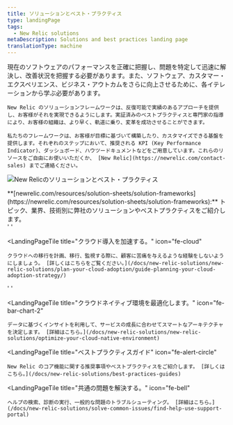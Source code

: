```yaml
---
title: ソリューションとベスト・プラクティス
type: landingPage
tags:
  - New Relic solutions
metaDescription: Solutions and best practices landing page
translationType: machine
---
```


<LandingPageHero>
  <HeroContent>
    現在のソフトウェアのパフォーマンスを正確に把握し、問題を特定して迅速に解決し、改善状況を把握する必要があります。また、ソフトウェア、カスタマー・エクスペリエンス、ビジネス・アウトカムをさらに向上させるために、各イテレーションから学ぶ必要があります。

    New Relic のソリューションフレームワークは、反復可能で実績のあるアプローチを提供し、お客様がそれを実現できるようにします。実証済みのベストプラクティスと専門家の指導により、お客様の組織は、より早く、軌道に乗り、変革を成功させることができます。

    私たちのフレームワークは、お客様が目標に基づいて構築したり、カスタマイズできる基盤を提供します。それぞれのステップにおいて、推奨される KPI (Key Performance Indicator)、ダッシュボード、ハウツードキュメントなどをご用意しています。これらのリソースをご自由にお使いいただくか、 [New Relic](https://newrelic.com/contact-sales) までご連絡ください。
  </HeroContent>

  ![New Relicのソリューションとベスト・プラクティス](./images/solutions-landing-page.png "New Relicのソリューションとベスト・プラクティス")

  <figcaption>
    **[newrelic.com/resources/solution-sheets/solution-frameworks](https://newrelic.com/resources/solution-sheets/solution-frameworks):** トピック、業界、技術別に弊社のソリューションやベストプラクティスをご紹介します。
  </figcaption>
</LandingPageHero>

<LandingPageTileGrid>
  ' '

  <LandingPageTile
    title="クラウド導入を加速する。"
    icon="fe-cloud"
  >
    クラウドへの移行を計画、移行、監視する際に、顧客に苦痛を与えるような経験をしないようにしましょう。 [詳しくはこちらをご覧ください。](/docs/new-relic-solutions/new-relic-solutions/plan-your-cloud-adoption/guide-planning-your-cloud-adoption-strategy/)
  </LandingPageTile>

  ' '

  <LandingPageTile
    title="クラウドネイティブ環境を最適化します。"
    icon="fe-bar-chart-2"
  >
    データに基づくインサイトを利用して、サービスの成長に合わせてスマートなアーキテクチャを決定します。 [詳細はこちら。](/docs/new-relic-solutions/new-relic-solutions/optimize-your-cloud-native-environment)
  </LandingPageTile>

  <LandingPageTile
    title="ベストプラクティスガイド"
    icon="fe-alert-circle"
  >
    New Relic のコア機能に関する推奨事項やベストプラクティスをご紹介します。 [詳しくはこちら。](/docs/new-relic-solutions/best-practices-guides)
  </LandingPageTile>

  <LandingPageTile
    title="共通の問題を解決する。"
    icon="fe-bell"
  >
    ヘルプの検索、診断の実行、一般的な問題のトラブルシューティング。 [詳細はこちら。](/docs/new-relic-solutions/solve-common-issues/find-help-use-support-portal)
  </LandingPageTile>
</LandingPageTileGrid>